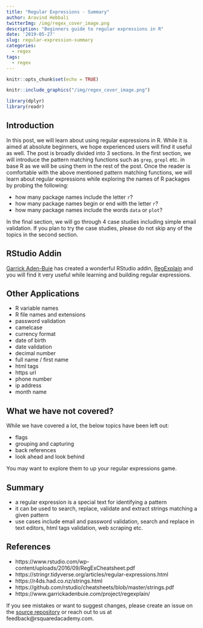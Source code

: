 ```yaml
---
title: "Regular Expressions - Summary"
author: Aravind Hebbali
twitterImg: /img/regex_cover_image.png
description: "Beginners guide to regular expressions in R"
date: '2019-05-27'
slug: regular-expression-summary
categories:
  - regex
tags:
  - regex
---
```


```r
knitr::opts_chunk$set(echo = TRUE)
```

```r
knitr::include_graphics("/img/regex_cover_image.png")
```

```r
library(dplyr)
library(readr)
```


## Introduction

In this post, we will learn about using regular expressions in R. While it is 
aimed at absolute beginners, we hope experienced users will find it useful as 
well. The post is broadly divided into 3 sections. In the first section, we 
will introduce the pattern matching functions such as `grep`, `grepl` etc. in 
base R as we will be using them in the rest of the post. Once the reader is 
comfortable with the above mentioned pattern matching functions, we will 
learn about regular expressions while exploring the names of R packages by 
probing the following:

- how many package names include the letter `r`?
- how many package names begin or end with the letter `r`?
- how many package names include the words `data` or `plot`?

In the final section, we will go through 4 case studies including simple email
validation. If you plan to try the case studies, please do not skip any of the
topics in the second section. 

## RStudio Addin

<a href="https://www.garrickadenbuie.com/" target="_blank">Garrick Aden-Buie</a> 
has created a wonderful RStudio addin, <a href="https://www.garrickadenbuie.com/project/regexplain/" target="_blank">RegExplain</a> 
and you will find it very useful while learning and building regular expressions. 

## Other Applications

- R variable names
- R file names and extensions
- password validation
- camelcase
- currency format
- date of birth
- date validation
- decimal number
- full name / first name
- html tags
- https url 
- phone number 
- ip address 
- month name

## What we have not covered?

While we have covered a lot, the below topics have been left out:

- flags
- grouping and capturing
- back references
- look ahead and look behind

You may want to explore them to up your regular expressions game.

## Summary

- a regular expression is a special text for identifying a pattern
- it can be used to search, replace, validate and extract strings matching a 
given pattern
- use cases include email and password validation, search and replace in text
editors, html tags validation, web scraping etc.

## References

- https://www.rstudio.com/wp-content/uploads/2016/09/RegExCheatsheet.pdf
- https://stringr.tidyverse.org/articles/regular-expressions.html
- https://r4ds.had.co.nz/strings.html
- https://github.com/rstudio/cheatsheets/blob/master/strings.pdf
- https://www.garrickadenbuie.com/project/regexplain/

If you see mistakes or want to suggest changes, please create an issue on the
<a href="https://github.com/rsquaredacademy-infra/blog" target="_blank">source repository</a>
or reach out to us at feedback@rsquaredacademy.com.